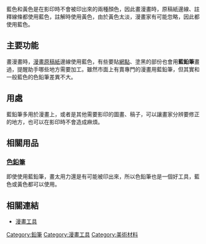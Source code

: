 藍色和黃色是在影印時不會被印出來的兩種顏色，因此畫漫畫時，原稿紙邊線、註釋線條都使用藍色，註解時使用黃色，由於黃色太淡，漫畫家有可能忽略，因此都使用藍色。

==主要功能==
畫漫畫時，[[漫畫原稿紙|漫畫原稿紙]]邊線使用藍色，有些要貼[[網點|網點]]、塗黑的部份也會用'''藍鉛筆'''畫過，提醒助手哪些地方需要加工。雖然市面上有賣專門的漫畫用藍鉛筆，但其實和一般藍色的色鉛筆差異不大。
==用處==
藍鉛筆多用於漫畫上，或者是其他需要影印的圖畫、稿子，可以讓畫家分辨要修正的地方，也可以在影印時不會造成麻煩。
==相關用品==
===[[色鉛筆|色鉛筆]]===
即使使用藍鉛筆，畫太用力還是有可能被印出來，所以色鉛筆也是一個好工具，藍色或黃色都可以使用。
==相關連結==
*[[漫畫工具|漫畫工具]]

[[Category:鉛筆|Category:鉛筆]]
[[Category:漫畫工具|Category:漫畫工具]]
[[Category:美術材料|Category:美術材料]]
